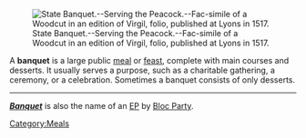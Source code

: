 [[Image:State Banquet Serving the Peacock Fac simile of a Woodcut in an edition of Virgil folio published at Lyons in 1517.png|thumb|right|State Banquet.--Serving the Peacock.--Fac-simile of a Woodcut in an edition of Virgil, folio, published at Lyons in 1517.]]

A '''banquet''' is a large public [[meal]] or [[feast]], complete with main courses and desserts.  It usually serves a purpose, such as a charitable gathering, a ceremony, or a celebration.  Sometimes a banquet consists of only desserts.

----

'''''[[Banquet (Bloc Party EP)|Banquet]]''''' is also the name of an [[Extended play|EP]] by [[Bloc Party]].

{{disambig}}

[[Category:Meals]]